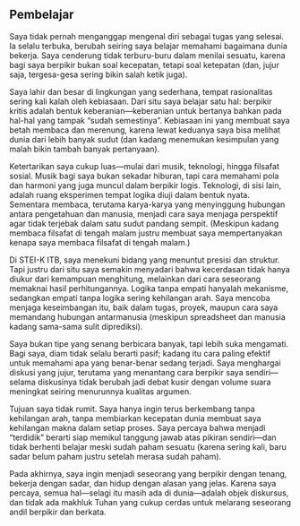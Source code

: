 ## Pembelajar

Saya tidak pernah menganggap mengenal diri sebagai tugas yang selesai. Ia selalu terbuka, berubah seiring saya belajar memahami bagaimana dunia bekerja. Saya cenderung tidak terburu-buru dalam menilai sesuatu, karena bagi saya berpikir bukan soal kecepatan, tetapi soal ketepatan (dan, jujur saja, tergesa-gesa sering bikin salah ketik juga).

Saya lahir dan besar di lingkungan yang sederhana, tempat rasionalitas sering kali kalah oleh kebiasaan. Dari situ saya belajar satu hal: berpikir kritis adalah bentuk keberanian—keberanian untuk bertanya bahkan pada hal-hal yang tampak “sudah semestinya”. Kebiasaan ini yang membuat saya betah membaca dan merenung, karena lewat keduanya saya bisa melihat dunia dari lebih banyak sudut (dan kadang menemukan kesimpulan yang malah bikin tambah banyak pertanyaan).

Ketertarikan saya cukup luas—mulai dari musik, teknologi, hingga filsafat sosial. Musik bagi saya bukan sekadar hiburan, tapi cara memahami pola dan harmoni yang juga muncul dalam berpikir logis. Teknologi, di sisi lain, adalah ruang eksperimen tempat logika diuji dalam bentuk nyata. Sementara membaca, terutama karya-karya yang menyinggung hubungan antara pengetahuan dan manusia, menjadi cara saya menjaga perspektif agar tidak terjebak dalam satu sudut pandang sempit. (Meskipun kadang membaca filsafat di tengah malam justru membuat saya mempertanyakan kenapa saya membaca filsafat di tengah malam.)

Di STEI-K ITB, saya menekuni bidang yang menuntut presisi dan struktur. Tapi justru dari situ saya semakin menyadari bahwa kecerdasan tidak hanya diukur dari kemampuan menghitung, melainkan dari cara seseorang memaknai hasil perhitungannya. Logika tanpa empati hanyalah mekanisme, sedangkan empati tanpa logika sering kehilangan arah. Saya mencoba menjaga keseimbangan itu, baik dalam tugas, proyek, maupun cara saya memandang hubungan antarmanusia (meskipun spreadsheet dan manusia kadang sama-sama sulit diprediksi).

Saya bukan tipe yang senang berbicara banyak, tapi lebih suka mengamati. Bagi saya, diam tidak selalu berarti pasif; kadang itu cara paling efektif untuk memahami apa yang benar-benar sedang terjadi. Saya menghargai diskusi yang jujur, terutama yang menantang cara berpikir saya sendiri—selama diskusinya tidak berubah jadi debat kusir dengan volume suara meningkat seiring menurunnya kualitas argumen.

Tujuan saya tidak rumit. Saya hanya ingin terus berkembang tanpa kehilangan arah, tanpa membiarkan kecepatan dunia membuat saya kehilangan makna dalam setiap proses. Saya percaya bahwa menjadi “terdidik” berarti siap memikul tanggung jawab atas pikiran sendiri—dan tidak berhenti belajar meski sudah paham sesuatu (karena sering kali, baru sadar belum paham justru setelah merasa sudah paham).

Pada akhirnya, saya ingin menjadi seseorang yang berpikir dengan tenang, bekerja dengan sadar, dan hidup dengan alasan yang jelas. Karena saya percaya, semua hal—selagi itu masih ada di dunia—adalah objek diskursus, dan tidak ada makhluk Tuhan yang cukup cerdas untuk melarang seseorang andil berpikir dan berkata.